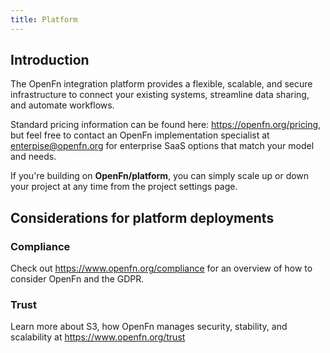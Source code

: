 ```yaml
---
title: Platform
---
```

## Introduction
The OpenFn integration platform provides a flexible, scalable, and secure
infrastructure to connect your existing systems, streamline data sharing, and
automate workflows.

Standard pricing information can be found here: https://openfn.org/pricing, but
feel free to contact an OpenFn implementation specialist at enterpise@openfn.org
for enterprise SaaS options that match your model and needs.

<Tip>

If you're building on **OpenFn/platform**, you can simply scale up or down your
project at any time from the project settings page.

</Tip>

## Considerations for platform deployments

### Compliance

Check out https://www.openfn.org/compliance for an overview of how to consider
OpenFn and the GDPR.

### Trust

Learn more about S3, how OpenFn manages security, stability, and scalability at
https://www.openfn.org/trust
